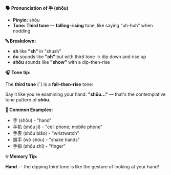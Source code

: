 **🗣️ Pronunciation of 手 (shǒu)**

- **Pinyin:** shǒu
- **Tone: Third tone** — **falling-rising** tone, like saying "uh-huh" when nodding

**🔤 Breakdown:**

- **sh** like **"sh"** in "shush"
- **ǒu** sounds like **"oh"** but with third tone → dip down and rise up
- **shǒu** sounds like **"show"** with a dip-then-rise

**🎧 Tone tip:**

The **third tone** (ˇ) is a **fall–then-rise** tone:

Say it like you're examining your hand: **"shǒu..."** — that's the contemplative tone pattern of
**shǒu**.

**📝 Common Examples:**

- 手 (shǒu) - "hand"
- 手机 (shǒu jī) - "cell phone; mobile phone"
- 手表 (shǒu biǎo) - "wristwatch"
- 握手 (wò shǒu) - "shake hands"
- 手指 (shǒu zhǐ) - "finger"

**💡 Memory Tip:**

**Hand** — the dipping third tone is like the gesture of looking at your hand!
